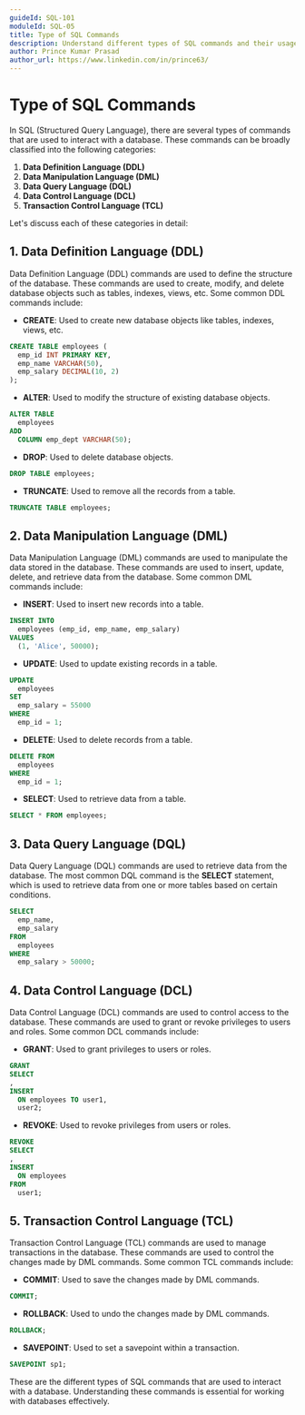 ```yaml
---
guideId: SQL-101
moduleId: SQL-05
title: Type of SQL Commands
description: Understand different types of SQL commands and their usage.
author: Prince Kumar Prasad
author_url: https://www.linkedin.com/in/prince63/
---
```


# Type of SQL Commands

In SQL (Structured Query Language), there are several types of commands that are used to interact with a database. These commands can be broadly classified into the following categories:

1. **Data Definition Language (DDL)**
2. **Data Manipulation Language (DML)** 
3. **Data Query Language (DQL)**
4. **Data Control Language (DCL)**
5. **Transaction Control Language (TCL)**

Let's discuss each of these categories in detail:

## 1. Data Definition Language (DDL)

Data Definition Language (DDL) commands are used to define the structure of the database. These commands are used to create, modify, and delete database objects such as tables, indexes, views, etc. Some common DDL commands include:

- **CREATE**: Used to create new database objects like tables, indexes, views, etc.

```sql
CREATE TABLE employees (
  emp_id INT PRIMARY KEY,
  emp_name VARCHAR(50),
  emp_salary DECIMAL(10, 2)
);
```

- **ALTER**: Used to modify the structure of existing database objects.
    
```sql
ALTER TABLE
  employees
ADD
  COLUMN emp_dept VARCHAR(50);
```

- **DROP**: Used to delete database objects.

```sql
DROP TABLE employees;
```

- **TRUNCATE**: Used to remove all the records from a table.

```sql
TRUNCATE TABLE employees;
```

## 2. Data Manipulation Language (DML)

Data Manipulation Language (DML) commands are used to manipulate the data stored in the database. These commands are used to insert, update, delete, and retrieve data from the database. Some common DML commands include:

- **INSERT**: Used to insert new records into a table.

```sql
INSERT INTO
  employees (emp_id, emp_name, emp_salary)
VALUES
  (1, 'Alice', 50000);
```

- **UPDATE**: Used to update existing records in a table.

```sql
UPDATE
  employees
SET
  emp_salary = 55000
WHERE
  emp_id = 1;
```

- **DELETE**: Used to delete records from a table.

```sql
DELETE FROM
  employees
WHERE
  emp_id = 1;
```

- **SELECT**: Used to retrieve data from a table.

```sql
SELECT * FROM employees;
```

## 3. Data Query Language (DQL)

Data Query Language (DQL) commands are used to retrieve data from the database. The most common DQL command is the **SELECT** statement, which is used to retrieve data from one or more tables based on certain conditions.

```sql
SELECT
  emp_name,
  emp_salary
FROM
  employees
WHERE
  emp_salary > 50000;
```

## 4. Data Control Language (DCL)

Data Control Language (DCL) commands are used to control access to the database. These commands are used to grant or revoke privileges to users and roles. Some common DCL commands include:

- **GRANT**: Used to grant privileges to users or roles.

```sql
GRANT
SELECT
,
INSERT
  ON employees TO user1,
  user2;
```

- **REVOKE**: Used to revoke privileges from users or roles.

```sql
REVOKE
SELECT
,
INSERT
  ON employees
FROM
  user1;
```

## 5. Transaction Control Language (TCL)

Transaction Control Language (TCL) commands are used to manage transactions in the database. These commands are used to control the changes made by DML commands. Some common TCL commands include:

- **COMMIT**: Used to save the changes made by DML commands.

```sql
COMMIT;
```

- **ROLLBACK**: Used to undo the changes made by DML commands.

```sql
ROLLBACK;
```

- **SAVEPOINT**: Used to set a savepoint within a transaction.

```sql
SAVEPOINT sp1;
```

These are the different types of SQL commands that are used to interact with a database. Understanding these commands is essential for working with databases effectively.